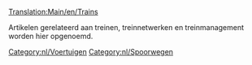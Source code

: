 [[Translation:Main/en/Trains]]
{{nl/Artikel principaal}}

Artikelen gerelateerd aan treinen, treinnetwerken en treinmanagement worden hier opgenoemd.

[[Category:nl/Voertuigen]]
[[Category:nl/Spoorwegen]]